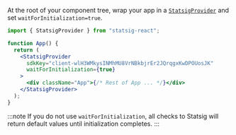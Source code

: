 
At the root of your component tree, wrap your app in a [`StatsigProvider`](#statsig-provider) and set `waitForInitialization=true`.

```jsx
import { StatsigProvider } from "statsig-react";

function App() {
  return (
    <StatsigProvider
      sdkKey="client-wlH3WMkysINMhMU8VrNBkbjrEr2JQrqgxKwDPOUosJK"
      waitForInitialization={true}
    >
      <div className="App">{/* Rest of App ... */}</div>
    </StatsigProvider>
  );
}
```

:::note
If you do not use `waitForInitialization`, all checks to Statsig will return default values until initialization completes.
:::
